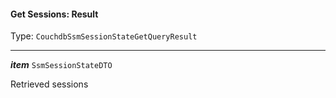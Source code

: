 


#### Get Sessions: Result

Type: `CouchdbSsmSessionStateGetQueryResult`

---

***item*** `SsmSessionStateDTO`

Retrieved sessions


